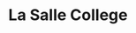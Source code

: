 ---
title: "La Salle College"
startdate: "2014-09-01"
enddate: "2020-07-31"
slug: "la-salle-college"
post: "Diploma of Secondary Education - HKDSE"
image: "../../src/images/journey/la-salle-college.jpg"
---